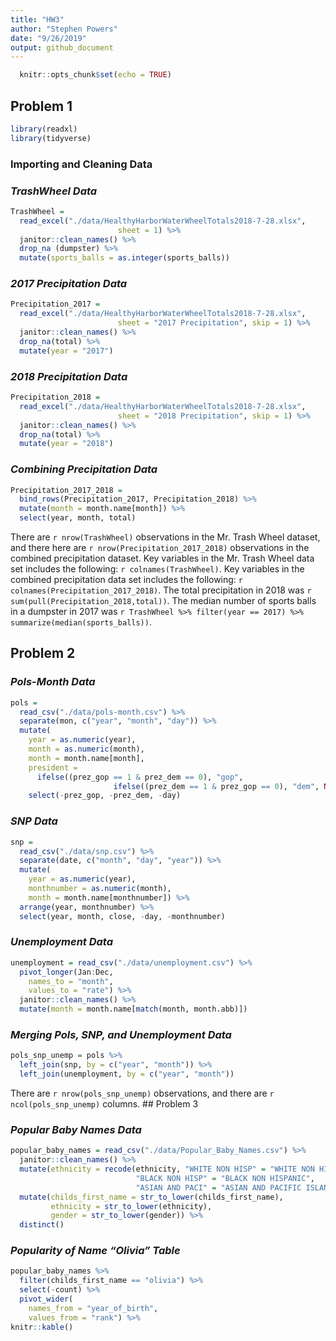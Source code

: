 ```yaml
---
title: "HW3"
author: "Stephen Powers"
date: "9/26/2019"
output: github_document
---
```



```r
  knitr::opts_chunk$set(echo = TRUE)
```

## Problem 1

```r
library(readxl)
library(tidyverse)
```

### Importing and Cleaning Data

### *TrashWheel Data*

```r
TrashWheel = 
  read_excel("./data/HealthyHarborWaterWheelTotals2018-7-28.xlsx",
                        sheet = 1) %>%
  janitor::clean_names() %>%
  drop_na (dumpster) %>%
  mutate(sports_balls = as.integer(sports_balls))
```

### *2017 Precipitation Data* 


```r
Precipitation_2017 =
  read_excel("./data/HealthyHarborWaterWheelTotals2018-7-28.xlsx",
                        sheet = "2017 Precipitation", skip = 1) %>%
  janitor::clean_names() %>%
  drop_na(total) %>%
  mutate(year = "2017")
```

### *2018 Precipitation Data* 


```r
Precipitation_2018 = 
  read_excel("./data/HealthyHarborWaterWheelTotals2018-7-28.xlsx",
                        sheet = "2018 Precipitation", skip = 1) %>%
  janitor::clean_names() %>%
  drop_na(total) %>%
  mutate(year = "2018")
```

### *Combining Precipitation Data* 

```r
Precipitation_2017_2018 = 
  bind_rows(Precipitation_2017, Precipitation_2018) %>%
  mutate(month = month.name[month]) %>%
  select(year, month, total)
```

There are `r nrow(TrashWheel)` observations in the Mr. Trash Wheel dataset, and there here are `r nrow(Precipitation_2017_2018)` observations in the combined precipitation dataset. Key variables in the Mr. Trash Wheel data set includes the following: `r colnames(TrashWheel)`. Key variables in the combined precipitation data set includes the following: `r colnames(Precipitation_2017_2018)`. The total precipitation in 2018 was `r sum(pull(Precipitation_2018,total))`. The median number of sports balls in a dumpster in 2017 was `r TrashWheel %>% filter(year == 2017) %>% summarize(median(sports_balls))`.


## Problem 2

### *Pols-Month Data* 

```r
pols =
  read_csv("./data/pols-month.csv") %>%
  separate(mon, c("year", "month", "day")) %>%
  mutate(
    year = as.numeric(year),
    month = as.numeric(month),
    month = month.name[month],
    president = 
      ifelse((prez_gop == 1 & prez_dem == 0), "gop",
                       ifelse((prez_dem == 1 & prez_gop == 0), "dem", NA))) %>%
    select(-prez_gop, -prez_dem, -day)
```

### *SNP Data* 

```r
snp =
  read_csv("./data/snp.csv") %>%
  separate(date, c("month", "day", "year")) %>%
  mutate(
    year = as.numeric(year),
    monthnumber = as.numeric(month),
    month = month.name[monthnumber]) %>%
  arrange(year, monthnumber) %>%
  select(year, month, close, -day, -monthnumber)
```

### *Unemployment Data* 

```r
unemployment = read_csv("./data/unemployment.csv") %>%
  pivot_longer(Jan:Dec,
    names_to = "month",
    values_to = "rate") %>%
  janitor::clean_names() %>%
  mutate(month = month.name[match(month, month.abb)])
```

### *Merging Pols, SNP, and Unemployment Data* 

```r
pols_snp_unemp = pols %>%
  left_join(snp, by = c("year", "month")) %>%
  left_join(unemployment, by = c("year", "month"))
```

There are `r nrow(pols_snp_unemp)` observations, and there are `r ncol(pols_snp_unemp)` columns. 
## Problem 3


### *Popular Baby Names Data* 

```r
popular_baby_names = read_csv("./data/Popular_Baby_Names.csv") %>% 
  janitor::clean_names() %>% 
  mutate(ethnicity = recode(ethnicity, "WHITE NON HISP" = "WHITE NON HISPANIC",
                            "BLACK NON HISP" = "BLACK NON HISPANIC",
                            "ASIAN AND PACI" = "ASIAN AND PACIFIC ISLANDER")) %>% 
  mutate(childs_first_name = str_to_lower(childs_first_name),
         ethnicity = str_to_lower(ethnicity),
         gender = str_to_lower(gender)) %>% 
  distinct()
```

### *Popularity of Name "Olivia" Table* 

```r
popular_baby_names %>% 
  filter(childs_first_name == "olivia") %>% 
  select(-count) %>% 
  pivot_wider(
    names_from = "year_of_birth",
    values_from = "rank") %>%
knitr::kable()
```


